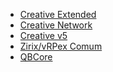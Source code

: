 - [Creative Extended](https://cms.heyyczer.com/assets/bfb5a502-9209-4273-ac5d-97d985600b0b)
- [Creative Network](https://cms.heyyczer.com/assets/e4b95cd6-9af3-41f8-af4f-e48d6099a580)
- [Creative v5](https://cms.heyyczer.com/assets/6b4dbbce-633d-41eb-815a-52a4fb359841)
- [Zirix/vRPex Comum](https://cms.heyyczer.com/assets/c6742fdd-fa0d-454d-85cc-67587088a3c5)
- [QBCore](https://cms.heyyczer.com/assets/e2012cbf-2170-4517-bb79-5b13392a82ea)
